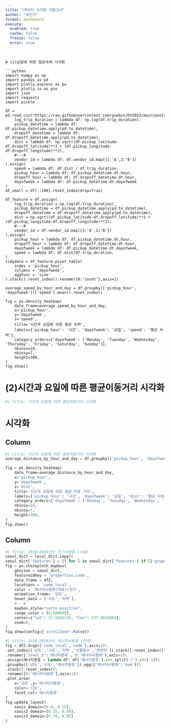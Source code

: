 ```yaml
---
title: "데이터 시각화 기말고사"
author: "유민기"
format: dashboard
execute: 
  enabled: true
  cache: false
  freeze: false
  error: true
---
```

```

# (1)요일에 따른 평균속력 시각화

```python
import numpy as np
import pandas as pd
import plotly.express as px
import plotly.io as pio
import json
import requests
import pickle

df = pd.read_csv("https://raw.githubusercontent.com/guebin/DV2023/main/posts/NYCTaxi.csv").assign(
    log_trip_duration = lambda df: np.log(df.trip_duration),
    pickup_datetime = lambda df: df.pickup_datetime.apply(pd.to_datetime),
    dropoff_datetime = lambda df: df.dropoff_datetime.apply(pd.to_datetime),
    dist = lambda df: np.sqrt((df.pickup_latitude-df.dropoff_latitude)**2 + (df.pickup_longitude-df.dropoff_longitude)**2),
    #---#
    vendor_id = lambda df: df.vendor_id.map({1:'A',2:'B'})
).assign(
    speed = lambda df: df.dist / df.trip_duration,
    pickup_hour = lambda df: df.pickup_datetime.dt.hour,
    dropoff_hour = lambda df: df.dropoff_datetime.dt.hour,
    dayofweek = lambda df: df.pickup_datetime.dt.dayofweek
)
df_small = df[::100].reset_index(drop=True)

df_feature = df.assign(
    log_trip_duration = np.log(df.trip_duration),
    pickup_datetime = df.pickup_datetime.apply(pd.to_datetime),
    dropoff_datetime = df.dropoff_datetime.apply(pd.to_datetime),
    dist = np.sqrt((df.pickup_latitude-df.dropoff_latitude)**2 + (df.pickup_longitude-df.dropoff_longitude)**2),
    #---#
    vendor_id = df.vendor_id.map({1:'A',2:'B'})
).assign(
    pickup_hour = lambda df: df.pickup_datetime.dt.hour,
    dropoff_hour = lambda df: df.dropoff_datetime.dt.hour,
    dayofweek = lambda df: df.pickup_datetime.dt.dayofweek,
    speed = lambda df: df.dist/df.trip_duration,
)
tidydata = df_feature.pivot_table(
    index = 'pickup_hour',
    columns = 'dayofweek',
    aggfunc = 'size'
).stack().reset_index().rename({0:'count'},axis=1)

average_speed_by_hour_and_day = df.groupby(['pickup_hour', 'dayofweek'])['speed'].mean().reset_index()

fig = px.density_heatmap(
    data_frame=average_speed_by_hour_and_day,
    x='pickup_hour',
    y='dayofweek',
    z='speed',
    title='시간과 요일에 따른 평균 속력',
    labels={'pickup_hour': '시간', 'dayofweek': '요일', 'speed': '평균 속력'},
    category_orders={'dayofweek': ['Monday', 'Tuesday', 'Wednesday', 'Thursday', 'Friday', 'Saturday', 'Sunday']},
    nbinsx=24,
    nbinsy=7,
    height=300,
)
fig.show()
```

# (2)시간과 요일에 따른 평균이동거리 시각화

```python
#| title: 시간과 요일에 따른 평균이동거리 시각화
```

# 시각화 {orientation="columns" scrolling="true"}

## Column {width=50%}

```python
#| title: 시간과 요일에 따른 평균이동거리 시각화
average_distance_by_hour_and_day = df.groupby(['pickup_hour', 'dayofweek'])['dist'].mean().reset_index()

fig = px.density_heatmap(
    data_frame=average_distance_by_hour_and_day,
    x='pickup_hour',
    y='dayofweek',
    z='dist',  
    title='시간과 요일에 따른 평균 이동 거리',
    labels={'pickup_hour': '시간', 'dayofweek': '요일', 'dist': '평균 이동 거리'},
    category_orders={'dayofweek': ['Monday', 'Tuesday', 'Wednesday', 'Thursday', 'Friday', 'Saturday', 'Sunday']},
    nbinsx=24,
    nbinsy=7,
    height=300,
)
fig.show()

```

## Column {width=50%}

```python
#| title: 2018~2019년도 전기사용량 (서울)
seoul_dict = local_dict.copy() 
seoul_dict['features'] = [l for l in seoul_dict['features'] if l['properties']['code'][:2] == '11']
fig = px.choropleth_mapbox(
    geojson = seoul_dict,
    featureidkey = 'properties.code',
    data_frame = df2,
    locations = 'code_local',
    color = '에너지사용량(TOE)/전기',
    animation_frame= '년도',
    hover_data = ['시도','지역'],
    #---#
    mapbox_style="carto-positron",
    range_color = [0,400000],
    center={"lat": 37.5642135, "lon": 127.0016985},
    zoom=9,
)
fig.show(config={'scrollZoom':False})
```

```python
#| title: 2018~2019년도 에너지사용량 (전국)
fig = df2.drop(['code_local','code'],axis=1)\
.set_index(['년도','시도','지역','건물동수','연면적']).stack().reset_index()\
.rename({'level_5':'에너지종류', 0:'에너지사용량'},axis=1)\
.assign(에너지종류 = lambda df: df['에너지종류'].str.split('/').str[-1])\
.groupby(['년도','시도','에너지종류']).agg({'에너지사용량':'sum'})\
.stack().reset_index()\
.rename({0:'에너지사용량'},axis=1)\
.plot.area(
    x='년도',y='에너지사용량',
    color='시도',
    facet_col='에너지종류'
)
fig.update_layout(
    xaxis_domain=[0.0, 0.25],
    xaxis2_domain=[0.35, 0.60],
    xaxis3_domain=[0.70, 0.95]
)
```